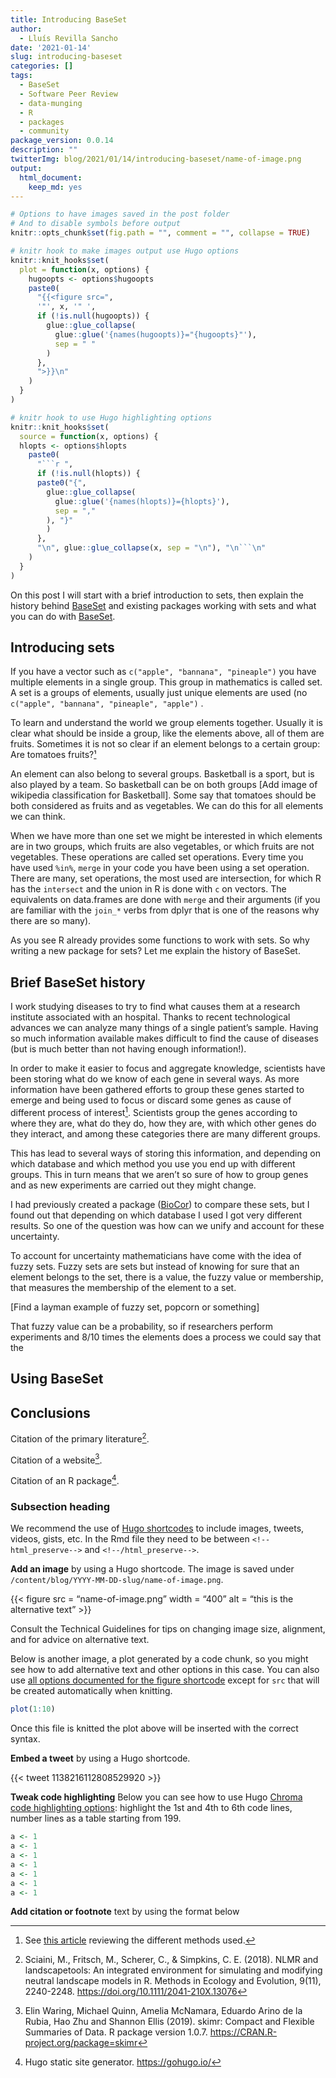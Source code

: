 ```yaml
---
title: Introducing BaseSet
author:
  - Lluís Revilla Sancho
date: '2021-01-14'
slug: introducing-baseset
categories: []
tags:
  - BaseSet
  - Software Peer Review
  - data-munging
  - R
  - packages
  - community
package_version: 0.0.14
description: ""
twitterImg: blog/2021/01/14/introducing-baseset/name-of-image.png
output:
  html_document:
    keep_md: yes
---
```


```r
# Options to have images saved in the post folder
# And to disable symbols before output
knitr::opts_chunk$set(fig.path = "", comment = "", collapse = TRUE)

# knitr hook to make images output use Hugo options
knitr::knit_hooks$set(
  plot = function(x, options) {
    hugoopts <- options$hugoopts
    paste0(
      "{{<figure src=",
      '"', x, '" ',
      if (!is.null(hugoopts)) {
        glue::glue_collapse(
          glue::glue('{names(hugoopts)}="{hugoopts}"'),
          sep = " "
        )
      },
      ">}}\n"
    )
  }
)

# knitr hook to use Hugo highlighting options
knitr::knit_hooks$set(
  source = function(x, options) {
  hlopts <- options$hlopts
    paste0(
      "```r ",
      if (!is.null(hlopts)) {
      paste0("{",
        glue::glue_collapse(
          glue::glue('{names(hlopts)}={hlopts}'),
          sep = ","
        ), "}"
        )
      },
      "\n", glue::glue_collapse(x, sep = "\n"), "\n```\n"
    )
  }
)
```

On this post I will start with a brief introduction to sets, then explain the history behind [BaseSet](https://cran.r-project.org/package=BaseSet "BaseSet on CRAN") and existing packages working with sets and what you can do with [BaseSet](https://docs.ropensci.org/BaseSet/).

## Introducing sets

If you have a vector such as `c("apple", "bannana", "pineaple")` you have multiple elements in a single group.
This group in mathematics is called set.
A set is a groups of elements, usually just unique elements are used (no `c("apple", "bannana", "pineaple", "apple")` .

To learn and understand the world we group elements together.
Usually it is clear what should be inside a group, like the elements above, all of them are fruits.
Sometimes it is not so clear if an element belongs to a certain group: Are tomatoes fruits?[¹](https://en.wikipedia.org/wiki/Tomato#Fruit_versus_vegetable "Wikipedia page about tomatoes and its classification")

An element can also belong to several groups.
Basketball is a sport, but is also played by a team.
So basketball can be on both groups \[Add image of wikipedia classification for Basketball\].
Some say that tomatoes should be both considered as fruits and as vegetables.
We can do this for all elements we can think.

When we have more than one set we might be interested in which elements are in two groups, which fruits are also vegetables, or which fruits are not vegetables.
These operations are called set operations.
Every time you have used `%in%`, `merge` in your code you have been using a set operation.
There are many, set operations, the most used are intersection, for which R has the `intersect` and the union in R is done with `c` on vectors.
The equivalents on data.frames are done with `merge` and their arguments (if you are familiar with the `join_*` verbs from dplyr that is one of the reasons why there are so many).

As you see R already provides some functions to work with sets.
So why writing a new package for sets?
Let me explain the history of BaseSet.

## Brief BaseSet history

I work studying diseases to try to find what causes them at a research institute associated with an hospital.
Thanks to recent technological advances we can analyze many things of a single patient's sample.
Having so much information available makes difficult to find the cause of diseases (but is much better than not having enough information!).

In order to make it easier to focus and aggregate knowledge, scientists have been storing what do we know of each gene in several ways.
As more information have been gathered efforts to group these genes started to emerge and being used to focus or discard some genes as cause of different process of interest[^1].
Scientists group the genes according to where they are, what do they do, how they are, with which other genes do they interact, and among these categories there are many different groups.

[^1]: See [this article](https://doi.org/10.1371/journal.pcbi.1002375 "Ten Years of Pathway Analysis: Current Approaches and Outstanding Challenges") reviewing the different methods used.

This has lead to several ways of storing this information, and depending on which database and which method you use you end up with different groups.
This in turn means that we aren't so sure of how to group genes and as new experiments are carried out they might change.

I had previously created a package ([BioCor](https://bioconductor.org/packages/BioCor/ "BioCor: Comparing sets of genes")) to compare these sets, but I found out that depending on which database I used I got very different results.
So one of the question was how can we unify and account for these uncertainty.

To account for uncertainty mathematicians have come with the idea of fuzzy sets.
Fuzzy sets are sets but instead of knowing for sure that an element belongs to the set, there is a value, the fuzzy value or membership, that measures the membership of the element to a set.

\[Find a layman example of fuzzy set, popcorn or something\]

That fuzzy value can be a probability, so if researchers perform experiments and 8/10 times the elements does a process we could say that the

## Using BaseSet

## Conclusions

Citation of the primary literature[^2].

[^2]: Sciaini, M., Fritsch, M., Scherer, C., & Simpkins, C. E.
    (2018).
    NLMR and landscapetools: An integrated environment for simulating and modifying neutral landscape models in R.
    Methods in Ecology and Evolution, 9(11), 2240-2248.
    <https://doi.org/10.1111/2041-210X.13076>

Citation of a website[^3].

[^3]: Elin Waring, Michael Quinn, Amelia McNamara, Eduardo Arino de la Rubia, Hao Zhu and Shannon Ellis (2019).
    skimr: Compact and Flexible Summaries of Data.
    R package version 1.0.7.
    <https://CRAN.R-project.org/package=skimr>

Citation of an R package[^4].

[^4]: Hugo static site generator.
    <https://gohugo.io/>

### Subsection heading

We recommend the use of [Hugo shortcodes](https://gohugo.io/content-management/shortcodes/) to include images, tweets, videos, gists, etc.
In the Rmd file they need to be between `<!--html_preserve-->` and `<!--/html_preserve-->`.

**Add an image** by using a Hugo shortcode.
The image is saved under `/content/blog/YYYY-MM-DD-slug/name-of-image.png`.

<!--html_preserve-->
{{< figure src = "name-of-image.png" width = "400" alt = "this is the alternative text" >}}
<!--/html_preserve-->

Consult the Technical Guidelines for tips on changing image size, alignment, and for advice on alternative text.

Below is another image, a plot generated by a code chunk, so you might see how to add alternative text and other options in this case.
You can also use [all options documented for the figure shortcode](https://gohugo.io/content-management/shortcodes/#figure) except for `src` that will be created automatically when knitting.

```r
plot(1:10)
```

Once this file is knitted the plot above will be inserted with the correct syntax.

**Embed a tweet** by using a Hugo shortcode.

<!--html_preserve-->
{{< tweet 1138216112808529920 >}}
<!--/html_preserve-->

**Tweak code highlighting** Below you can see how to use Hugo [Chroma code highlighting options](https://gohugo.io/content-management/syntax-highlighting/#highlight-shortcode): highlight the 1st and 4th to 6th code lines, number lines as a table starting from 199.

```r
a <- 1
a <- 1
a <- 1
a <- 1
a <- 1
a <- 1
a <- 1
```

**Add citation or footnote** text by using the format below
